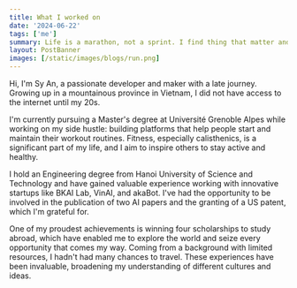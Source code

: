 ```yaml
---
title: What I worked on
date: '2024-06-22'
tags: ['me']
summary: Life is a marathon, not a sprint. I find thing that matter and last long.
layout: PostBanner
images: [/static/images/blogs/run.png]
---
```


Hi, I'm Sy An, a passionate developer and maker with a late journey. Growing up in a mountainous province in Vietnam, I did not have access to the internet until my 20s.

I'm currently pursuing a Master's degree at Université Grenoble Alpes while working on my side hustle: building platforms that help people start and maintain their workout routines. Fitness, especially calisthenics, is a significant part of my life, and I aim to inspire others to stay active and healthy.

I hold an Engineering degree from Hanoi University of Science and Technology and have gained valuable experience working with innovative startups like BKAI Lab, VinAI, and akaBot. I've had the opportunity to be involved in the publication of two AI papers and the granting of a US patent, which I'm grateful for.

One of my proudest achievements is winning four scholarships to study abroad, which have enabled me to explore the world and seize every opportunity that comes my way. Coming from a background with limited resources, I hadn't had many chances to travel. These experiences have been invaluable, broadening my understanding of different cultures and ideas.


